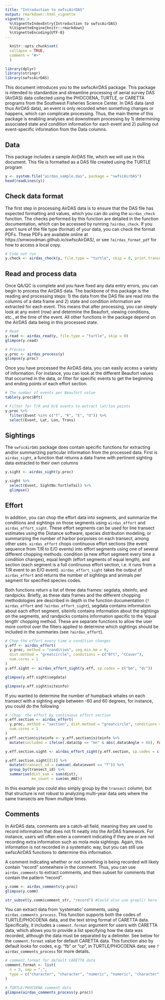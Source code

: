 ```yaml
---
title: "Introduction to swfscAirDAS"
output: rmarkdown::html_vignette
vignette: >
  %\VignetteIndexEntry{Introduction to swfscAirDAS}
  %\VignetteEngine{knitr::rmarkdown}
  %\VignetteEncoding{UTF-8}
---
```

  
```r
  knitr::opts_chunk$set(
  collapse = TRUE,
  comment = "#>"
  )
```
  
```r
library(dplyr)
library(stringr)
library(swfscAirDAS)
```

This document introduces you to the swfscAirDAS package. This package is intended to standardize and streamline processing of aerial survey DAS (AirDAS) data collected using the PHOCOENA, TURTLE, or CARETTA programs from the Southwest Fisheries Science Center. In DAS data (and thus AirDAS data), an event is only recorded when something changes or happens, which can complicate processing. Thus, the main theme of this package is enabling analyses and downstream processing by 1) determining associated state and condition information for each event and 2) pulling out event-specific information from the Data columns.

## Data

This package includes a sample AirDAS file, which we will use in this document. This file is formatted as a DAS file created using the TURTLE program

```r
y <- system.file("airdas_sample.das", package = "swfscAirDAS")
head(readLines(y))
```

## Check data format

The first step in processing AirDAS data is to ensure that the DAS file has expected formatting and values, which you can do using the `airdas_check` function. The checks performed by this function are detailed in the function documentation, which can be accessed by running `?airdas_check`. If you aren't sure of the file type (format) of your data, you can check the format PDFs. These PDFs are available online at https://smwoodman.github.io/swfscAirDAS/, or see `?airdas_format_pdf` for how to access a local copy.

```r
# Code not run
y.check <- airdas_check(y, file.type = "turtle", skip = 0, print.transect = TRUE)
```

## Read and process data

Once QA/QC is complete and you have fixed any data entry errors, you can begin to process the AirDAS data. The backbone of this package is the reading and processing steps: 1) the data from the DAS file are read into the columns of a data frame and 2) state and condition information are extracted for each event. This means that after processing, you can simply look at any event (row) and determine the Beaufort, viewing conditions, etc., at the time of the event. All other functions in the package depend on the AirDAS data being in this processed state.

```r
# Read 
y.read <- airdas_read(y, file.type = "turtle", skip = 0)
glimpse(y.read)

# Process
y.proc <- airdas_process(y)
glimpse(y.proc)
```

Once you have processed the AirDAS data, you can easily access a variety of information. For instance, you can look at the different Beaufort values that occurred in the data, or filter for specific events to get the beginning and ending points of each effort section. 

```r
# The number of events per Beaufort value
table(y.proc$Bft)

# Filter for T/R and O/E events to extract lat/lon points
y.proc %>% 
  filter(Event %in% c("T", "R", "E", "O")) %>% 
  select(Event, Lat, Lon, Trans)
```

## Sightings

The `swfscAirDAS` package does contain specific functions for extracting and/or summarizing particular information from the processed data. First is `airdas_sight`, a function that returns a data frame with pertinent sighting data extracted to their own columns

```r
y.sight <- airdas_sight(y.proc)

y.sight %>% 
  select(Event, SightNo:TurtleTail) %>% 
  glimpse()
```

## Effort

In addition, you can chop the effort data into segments, and summarize the conditions and sightings on those segments using `airdas_effort` and `airdas_effort_sight`. These effort segments can be used for line transect estimates using the Distance software, species distribution modeling, or summarizing the number of harbor porpoises on each transect, among other uses. `airdas_effort` chops continuous effort sections (the event sequence from T/R to E/O events) into effort segments using one of several different chopping methods: condition (a new effort segment every time a condition changes), equal length (effort segments of equal length), and section (each segment is a full continuous effort section, i.e. it runs from a T/R event to an E/O event). `airdas_effort_sight` takes the output of `airdas_effort` and returns the number of sightings and animals per segment for specified species codes. 

Both functions return a list of three data frames: segdata, siteinfo, and randpicks. Briefly, as these data frames and the different chopping methodologies are described in depth in the function documentation (`?airdas_effort` and `?airdas_effort_sight`), segdata contains information about each effort segment, siteinfo contains information about the sightings on the segments, and randpicks contains information specific to the 'equal length' chopping method. These are separate functions to allow the user more control over the filters applied to determine which sightings should be included in the summaries (see `?airdas_effort`).

```r
# Chop the effort every time a condition changes
y.eff <- airdas_effort(
  y.proc, method = "condition", seg.min.km = 0, 
  dist.method = "greatcircle", conditions = c("Bft", "CCover"), 
  num.cores = 1
)
y.eff.sight <- airdas_effort_sight(y.eff, sp.codes = c("bm", "dc"))

glimpse(y.eff.sight$segdata)

glimpse(y.eff.sight$siteinfo)
```

If you wanted to determine the number of humpback whales on each transect with a sighting angle between -60 and 60 degrees, for instance, you could do the following

```r
# 'Chop' the effort by continuous effort section
y.eff.section <- airdas_effort(
  y.proc, method = "section", dist.method = "greatcircle", conditions = NULL, 
  num.cores = 1
)
y.eff.section$siteinfo <- y.eff.section$siteinfo %>% 
  mutate(included = ifelse(.data$Sp == "mn" & abs(.data$Angle > 60), FALSE, .data$included))

y.eff.section.sight <- airdas_effort_sight(y.eff.section, sp.codes = c("mn"))

y.eff.section.sight[[1]] %>% 
  mutate(transect_id = cumsum(.data$event == "T")) %>% 
  group_by(transect_id) %>% 
  summarise(dist_sum = sum(dist), 
            mn_count = sum(mn_ANI))
```

In this example you could also simply group by the `transect` column, but that structure is not robust to analyzing multi-year data sets where the same transects are flown multiple times.

## Comments

In AirDAS data, comments are a catch-all field, meaning they are used to record information that does not fit neatly into the AirDAS framework. For instance, users will often enter a comment indicating if they are or are not recording extra information such as mola mola sightings. Again, this information is not recorded in a systematic way, but you can still use swfscAirDAS functions to determine this information. 

A comment indicating whether or not something is being recorded will likely contain "record" somewhere in the comment. Thus, you can use `airdas_comments` to extract comments, and then subset for comments that contain the pattern "record".

```r
y.comm <- airdas_comments(y.proc)
glimpse(y.comm)

str_subset(y.comm$comment_str, "record") #Could also use grepl() here
```

You can extract data from 'systematic' comments, using `airdas_comments_process`. This function supports both the codes of TURTLE/PHOCOENA data, and the text string format of CARETTA data. Specifically, it includes a `comment.format` argument for users with CARETTA data, which allows you to provide a list specifying how the data was recorded, although the data must be separated by a delimiter. See below for the `comment.format` value for default CARETTA data. This function also by default looks for codes, e.g. "fb" or "cp", in TURTLE/PHOCOENA data; see `?airdas_comments_process` for more details.

```r
# comment.format for default CARETTA data
comment.format <- list(
  n = 5, sep = ";", 
  type = c("character", "character", "numeric", "numeric", "character")
)

# TURTLE/PHOCOENA comment-data
glimpse(airdas_comments_process(y.proc))
```
